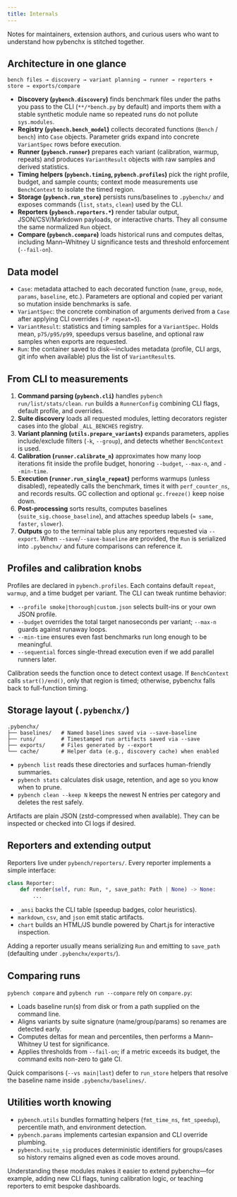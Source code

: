 ```yaml
---
title: Internals
---
```


Notes for maintainers, extension authors, and curious users who want to understand how pybenchx is stitched together.

## Architecture in one glance

```
bench files → discovery → variant planning → runner → reporters + store → exports/compare
```

- **Discovery (`pybench.discovery`)** finds benchmark files under the paths you pass to the CLI (`**/*bench.py` by default) and imports them with a stable synthetic module name so repeated runs do not pollute `sys.modules`.
- **Registry (`pybench.bench_model`)** collects decorated functions (`Bench` / `bench`) into `Case` objects. Parameter grids expand into concrete `VariantSpec` rows before execution.
- **Runner (`pybench.runner`)** prepares each variant (calibration, warmup, repeats) and produces `VariantResult` objects with raw samples and derived statistics.
- **Timing helpers (`pybench.timing`, `pybench.profiles`)** pick the right profile, budget, and sample counts; context mode measurements use `BenchContext` to isolate the timed region.
- **Storage (`pybench.run_store`)** persists runs/baselines to `.pybenchx/` and exposes commands (`list`, `stats`, `clean`) used by the CLI.
- **Reporters (`pybench.reporters.*`)** render tabular output, JSON/CSV/Markdown payloads, or interactive charts. They all consume the same normalized `Run` object.
- **Compare (`pybench.compare`)** loads historical runs and computes deltas, including Mann–Whitney U significance tests and threshold enforcement (`--fail-on`).

## Data model

- `Case`: metadata attached to each decorated function (`name`, `group`, `mode`, `params`, `baseline`, etc.). Parameters are optional and copied per variant so mutation inside benchmarks is safe.
- `VariantSpec`: the concrete combination of arguments derived from a `Case` after applying CLI overrides (`-P repeat=5`).
- `VariantResult`: statistics and timing samples for a `VariantSpec`. Holds mean, `p75/p95/p99`, speedups versus baseline, and optional raw samples when exports are requested.
- `Run`: the container saved to disk—includes metadata (profile, CLI args, git info when available) plus the list of `VariantResult`s.

## From CLI to measurements

1. **Command parsing (`pybench.cli`)** handles `pybench run/list/stats/clean`. `run` builds a `RunnerConfig` combining CLI flags, default profile, and overrides.
2. **Suite discovery** loads all requested modules, letting decorators register cases into the global `_ALL_BENCHES` registry.
3. **Variant planning (`utils.prepare_variants`)** expands parameters, applies include/exclude filters (`-k`, `--group`), and detects whether `BenchContext` is used.
4. **Calibration (`runner.calibrate_n`)** approximates how many loop iterations fit inside the profile budget, honoring `--budget`, `--max-n`, and `--min-time`.
5. **Execution (`runner.run_single_repeat`)** performs warmups (unless disabled), repeatedly calls the benchmark, times it with `perf_counter_ns`, and records results. GC collection and optional `gc.freeze()` keep noise down.
6. **Post-processing** sorts results, computes baselines (`suite_sig.choose_baseline`), and attaches speedup labels (`≈ same`, `faster`, `slower`).
7. **Outputs** go to the terminal table plus any reporters requested via `--export`. When `--save`/`--save-baseline` are provided, the `Run` is serialized into `.pybenchx/` and future comparisons can reference it.

## Profiles and calibration knobs

Profiles are declared in `pybench.profiles`. Each contains default `repeat`, `warmup`, and a time budget per variant. The CLI can tweak runtime behavior:

- `--profile smoke|thorough|custom.json` selects built-ins or your own JSON profile.
- `--budget` overrides the total target nanoseconds per variant; `--max-n` guards against runaway loops.
- `--min-time` ensures even fast benchmarks run long enough to be meaningful.
- `--sequential` forces single-thread execution even if we add parallel runners later.

Calibration seeds the function once to detect context usage. If `BenchContext` calls `start()/end()`, only that region is timed; otherwise, pybenchx falls back to full-function timing.

## Storage layout (`.pybenchx/`)

```
.pybenchx/
├── baselines/   # Named baselines saved via --save-baseline
├── runs/        # Timestamped run artifacts saved via --save
├── exports/     # Files generated by --export
└── cache/       # Helper data (e.g., discovery cache) when enabled
```

- `pybench list` reads these directories and surfaces human-friendly summaries.
- `pybench stats` calculates disk usage, retention, and age so you know when to prune.
- `pybench clean --keep N` keeps the newest N entries per category and deletes the rest safely.

Artifacts are plain JSON (zstd-compressed when available). They can be inspected or checked into CI logs if desired.

## Reporters and extending output

Reporters live under `pybench/reporters/`. Every reporter implements a simple interface:

```python
class Reporter:
    def render(self, run: Run, *, save_path: Path | None) -> None:
        ...
```

- `_ansi` backs the CLI table (speedup badges, color heuristics).
- `markdown`, `csv`, and `json` emit static artifacts.
- `chart` builds an HTML/JS bundle powered by Chart.js for interactive inspection.

Adding a reporter usually means serializing `Run` and emitting to `save_path` (defaulting under `.pybenchx/exports/`).

## Comparing runs

`pybench compare` and `pybench run --compare` rely on `compare.py`:

- Loads baseline run(s) from disk or from a path supplied on the command line.
- Aligns variants by suite signature (name/group/params) so renames are detected early.
- Computes deltas for mean and percentiles, then performs a Mann–Whitney U test for significance.
- Applies thresholds from `--fail-on`; if a metric exceeds its budget, the command exits non-zero to gate CI.

Quick comparisons (`--vs main|last`) defer to `run_store` helpers that resolve the baseline name inside `.pybenchx/baselines/`.

## Utilities worth knowing

- `pybench.utils` bundles formatting helpers (`fmt_time_ns`, `fmt_speedup`), percentile math, and environment detection.
- `pybench.params` implements cartesian expansion and CLI override plumbing.
- `pybench.suite_sig` produces deterministic identifiers for groups/cases so history remains aligned even as code moves around.

Understanding these modules makes it easier to extend pybenchx—for example, adding new CLI flags, tuning calibration logic, or teaching reporters to emit bespoke dashboards.
